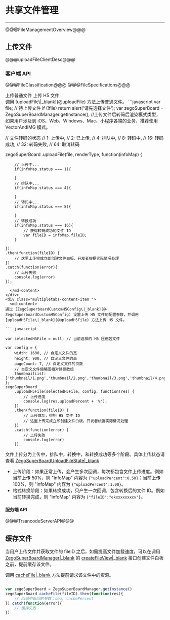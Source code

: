 # 共享文件管理

- - -

@@@FileManagementOverview@@@

## 上传文件

@@@uploadFileClientDesc@@@

### 客户端 API

@@@FileClassification@@@
@@@FileSpecifications@@@

<div class="multipletabs-content">
    <!--tabs列表-->
    <div class="item-tabs">
        <div class="scroll-box">
          <span class="tab-item">
             上传普通文件
          </span>
          <span class="tab-item">
             上传 H5 文件
          </span>
        </div>
    </div>
<!--MarkDown内容要注意包裹在md-content标签内，且注意前面不能有空格，不然也会渲染异常-->
<div class="multipletabs-content-item ">
  <md-content>
调用 [uploadFile\|_blank](@uploadFile) 方法上传普通文件。
```javascript
var file; // 待上传文件
if (!file) return alert('请先选择文件');
var zegoSuperBoard = ZegoSuperBoardManager.getInstance();
//上传文件后转码后渲染模式类型，如果用户涉及到 iOS、Web、Windows、Mac、小程序各端的业务，推荐使用 VectorAndIMG 模式。

// 文件转码的状态
// 1: 上传中,
// 2: 已上传,
// 4: 排队中,
// 8: 转码中,
// 16: 转码成功,
// 32: 转码失败,
// 64: 取消转码

zegoSuperBoard
    .uploadFile(file, renderType, function(infoMap) {

        // 上传中...
        if(infoMap.status === 1){
        
        }
        // 排队中...
        if(infoMap.status === 4){
        
        }
        // 转码中...
        if(infoMap.status === 8){
        
        }
        // 转换成功
        if(infoMap.status === 16){
            // 获得转码成功的文件 ID
            var fileID = infoMap.fileID;
        }
         
    })
    .then(function(fileID) {
        // 这里上传完成立即创建文件白板，开发者根据实际情况处理
    })
    .catch(function(error){
        // 上传失败
        console.log(error)
    });
```
  </md-content>
</div>
<div class="multipletabs-content-item ">
  <md-content>
通过 [ZegoSuperboardCustomH5Config\|_blank](@-ZegoSuperboardCustomH5Config) 设置上传 H5 文件的配置参数，并调用 [uploadH5File\|_blank](@uploadH5File) 方法上传 H5 文件。

``` javascript

var selectedH5File = null; // 当前选择的 H5 压缩包文件

var config = {
    width: 1600, // 自定义文件的宽
    height: 900, // 自定义文件的高
    pageCount: 7, // 自定义文件的页数
    // 自定义文件缩略图相对路径数组
    thumbnailList: ['thumbnail/1.png','thumbnail/2.png','thumbnail/3.png','thumbnail/4.png','thumbnail/5.png','thumbnail/6.png','thumbnail/7.png']
};
zegoSuperBoard
    .uploadH5File(selectedH5File, config, function(res) {
        // 上传进度
        console.log(res.uploadPercent + '%');
    })
    .then(function(fileID) {
        // 上传成功，得到 H5 文件 ID
        // 这里上传完成立即创建文件白板，开发者根据实际情况处理
    })
    .catch(function(error) {
        // 上传失败
        console.log(error)
    }); 
```
  </md-content>
</div>
</div>

文件上传分为上传中，排队中，转换中，和转换成功等多个阶段。具体上传状态请查看 [ZegoSuperBoardUploadFileState\|_blank](@-ZegoSuperBoardUploadFileState)

- 上传阶段：如果正常上传，会产生多次回调，每次都包含文件上传进度。例如当前上传 50%，则 "infoMap" 内容为 `{"uploadPercent":0.50}`；当前上传 100%，则 "infoMap" 内容为 `{"uploadPercent":1.00}`。
- 格式转换阶段：如果转换成功，只产生一次回调，包含转换后的文件 ID。例如当前转换完成，则 "infoMap" 内容为 `{"fileID":"ekxxxxxxxxv"}`。

#### 服务端 API

@@@TrsancodeServerAPI@@@

## 缓存文件

当用户上传文件并获取文件的 fileID 之后，如需提高文件加载速度，可以在调用 [ZegoSuperBoardManager\|_blank](@-ZegoSuperBoardManager) 的 [createFileView\|_blank](@createFileView) 接口创建文件白板之前，提前缓存该文件。

调用 [cacheFile\|_blank](@cacheFile) 方法提前请求该文件中的资源。
``` javascript

var zegoSuperBoard = ZegoSuperBoardManager.getInstance()
zegoSuperBoard.cacheFile(fileID).then(function(res){
    // 回调中返回的参数：seq, cachePercent
}).catch(function(error){
    // 缓存失败
})

```
